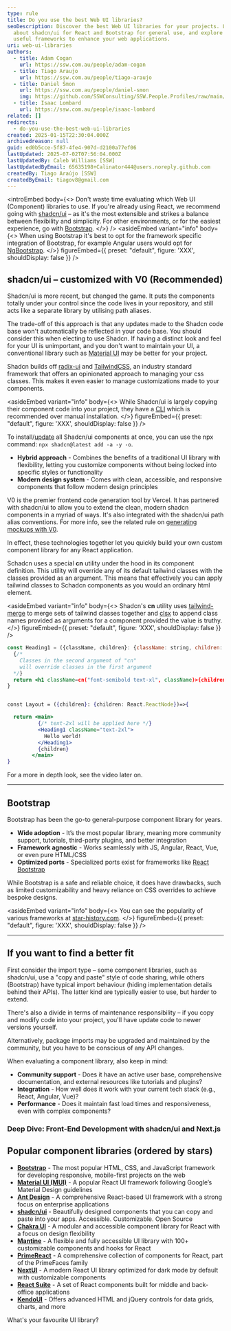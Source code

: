 ```yaml
---
type: rule
title: Do you use the best Web UI libraries?
seoDescription: Discover the best Web UI libraries for your projects. Learn
  about shadcn/ui for React and Bootstrap for general use, and explore other
  useful frameworks to enhance your web applications.
uri: web-ui-libraries
authors:
  - title: Adam Cogan
    url: https://ssw.com.au/people/adam-cogan
  - title: Tiago Araujo
    url: https://ssw.com.au/people/tiago-araujo
  - title: Daniel Šmon
    url: https://ssw.com.au/people/daniel-smon
    img: https://github.com/SSWConsulting/SSW.People.Profiles/raw/main/Daniel-Smon/Images/Daniel-Smon-Profile.jpg
  - title: Isaac Lombard
    url: https://ssw.com.au/people/isaac-lombard
related: []
redirects:
  - do-you-use-the-best-web-ui-libraries
created: 2025-01-15T22:30:04.000Z
archivedreason: null
guid: ed0b5cce-5f87-4fe4-907d-d2100a77ef06
lastUpdated: 2025-07-02T07:56:04.000Z
lastUpdatedBy: Caleb Williams [SSW]
lastUpdatedByEmail: 65635198+Calinator444@users.noreply.github.com
createdBy: Tiago Araújo [SSW]
createdByEmail: tiagov8@gmail.com
---
```


<introEmbed
  body={<>
Don't waste time evaluating which Web UI (Component) libraries to use. If you're already using React, we recommend going with [shadcn/ui](https://ui.shadcn.com) – as it's the most extensible and strikes a balance between flexibility and simplicity. For other environments, or for the easiest experience, go with [Bootstrap](https://getbootstrap.com).
  </>}
/>
<asideEmbed
  variant="info"
  body={<>
    When using Bootstrap it's best to opt for the framework specific integration of Bootstrap, for example Angular users would opt for [NgBootstrap](https://ng-bootstrap.github.io/#/home).
  </>}
  figureEmbed={{
    preset: "default",
    figure: 'XXX',
    shouldDisplay: false
  }}
/>

## shadcn/ui – customized with V0 (Recommended)

Shadcn/ui is more recent, but changed the game. It puts the components totally under your control since the code lives in your repository, and still acts like a separate library by utilising path aliases.

The trade-off of this approach is that any updates made to the Shadcn code base won't automatically be reflected in your code base. You should consider this when electing to use Shadcn. If having a distinct look and feel for your UI is unimportant, and you don't want to maintain your UI, a conventional library such as [Material UI](https://mui.com/) may be better for your project.

Shadcn builds off [radix-ui](https://www.radix-ui.com) and [TailwindCSS](https://tailwindcss.com), an industry standard framework that offers an opinionated approach to managing your css classes. This makes it even easier to manage customizations made to your components.

<asideEmbed
  variant="info"
  body={<>
    While Shadcn/ui is largely copying their component code into your project, they have a [CLI](https://ui.shadcn.com/docs/cli) which is recommended over manual installation.
  </>}
  figureEmbed={{
    preset: "default",
    figure: 'XXX',
    shouldDisplay: false
  }}
/>

To install/[update](https://github.com/shadcn-ui/ui/discussions/790) all Shadcn/ui components at once, you can use the npx command: `npx shadcn@latest add -a -y -o`.

* **Hybrid approach** - Combines the benefits of a traditional UI library with flexibility, letting you customize components without being locked into specific styles or functionality
* **Modern design system** - Comes with clean, accessible, and responsive components that follow modern design principles

V0 is the premier frontend code generation tool by Vercel. It has partnered with shadcn/ui to allow you to extend the clean, modern shadcn components in a myriad of ways.
It's also integrated with the shadcn/ui path alias conventions.
For more info, see the related rule on [generating mockups with V0](https://www.ssw.com.au/rules/generate-ui-mockups-with-ai/).

In effect, these technologies together let you quickly build your own custom component library for any React application.

Schadcn uses a special **cn** utility under the hood in its component definition. This utility will override any of its default tailwind classes with the classes provided as an argument. This means that effectively you can apply tailwind classes to Schadcn components as you would an ordinary html element.

<asideEmbed
  variant="info"
  body={<>
    Shadcn's **cn** utility uses [tailwind-merge](https://www.npmjs.com/package/tailwind-merge) to merge sets of tailwind classes together and [clsx](https://www.npmjs.com/package/clsx) to append class names provided as arguments for a component provided the value is truthy.
  </>}
  figureEmbed={{
    preset: "default",
    figure: 'XXX',
    shouldDisplay: false
  }}
/>

```jsx
const Heading1 = ({className, children}: {className: string, children: React.ReactNode})=> {
  {/*
    Classes in the second argument of "cn"
    will override classes in the first argument
  */}
  return <h1 className=cn("font-semibold text-xl", className)>{children}</h1>
}


const Layout = ({children}: {children: React.ReactNode})=>{

  return <main>
          {/* text-2xl will be applied here */}
          <Heading1 className="text-2xl">
            Hello world!
          </Heading1>
          {children}
        </main>
}
```

<youtubeEmbed url="https://youtube.com/embed/ZmtyFc_7p1A?si=EMP-yNIbrq7pDH2u" description="Video – Why Everyone Loves Shadcn UI Right Now (1 min)" />

For a more in depth look, see the video later on.

---

## Bootstrap

Bootstrap has been the go-to general-purpose component library for years.

* **Wide adoption** - It’s the most popular library, meaning more community support, tutorials, third-party plugins, and better integration
* **Framework agnostic** - Works seamlessly with JS, Angular, React, Vue, or even pure HTML/CSS
* **Optimized ports** - Specialized ports exist for frameworks like [React Bootstrap](https://react-bootstrap.netlify.app)

While Bootstrap is a safe and reliable choice, it does have drawbacks, such as limited customizability and heavy reliance on CSS overrides to achieve bespoke designs.

<asideEmbed
  variant="info"
  body={<>
    You can see the popularity of various frameworks at [star-history.com](https://star-history.com/#shadcn-ui/ui&mui/material-ui&ant-design/ant-design&mantinedev/mantine&nextui-org/nextui&twbs/bootstrap&react-bootstrap/react-bootstrap&Date).
  </>}
  figureEmbed={{
    preset: "default",
    figure: 'XXX',
    shouldDisplay: false
  }}
/>

---

## If you want to find a better fit

First consider the import type – some component libraries, such as shadcn/ui, use a "copy and paste" style of code sharing, while others (Bootstrap) have typical import behaviour (hiding implementation details behind their APIs). The latter kind are typically easier to use, but harder to extend.

There's also a divide in terms of maintenance responsibility – if you copy and modify code into your project, you'll have update code to newer versions yourself.

Alternatively, package imports may be upgraded and maintained by the community, but you have to be conscious of any API changes.

When evaluating a component library, also keep in mind:

* **Community support** - Does it have an active user base, comprehensive documentation, and external resources like tutorials and plugins?
* **Integration** - How well does it work with your current tech stack (e.g., React, Angular, Vue)?
* **Performance** - Does it maintain fast load times and responsiveness, even with complex components?

### Deep Dive: Front-End Development with shadcn/ui and Next.js

<youtubeEmbed url="https://www.youtube.com/embed/U8LyScigrcA?si=VE5qksK9YKgObQoX&amp;start=668" description="Video – Modern Websites - Why Everyone is Choosing Next.JS & the Best Headless UI Library, from 11:08 (10 mins)" />

## Popular component libraries (ordered by stars)

* **[Bootstrap](https://getbootstrap.com)** - The most popular HTML, CSS, and JavaScript framework for developing responsive, mobile-first projects on the web
* **[Material UI (MUI)](https://mui.com)** - A popular React UI framework following Google’s Material Design guidelines
* **[Ant Design](https://ant.design)** - A comprehensive React-based UI framework with a strong focus on enterprise applications
* **[shadcn/ui](https://ui.shadcn.com)** - Beautifully designed components that you can copy and paste into your apps. Accessible. Customizable. Open Source
* **[Chakra UI](https://chakra-ui.com)** - A modular and accessible component library for React with a focus on design flexibility
* **[Mantine](https://mantine.dev)** - A flexible and fully accessible UI library with 100+ customizable components and hooks for React
* **[PrimeReact](https://primereact.org)** - A comprehensive collection of components for React, part of the PrimeFaces family
* **[NextUI](https://nextui.org)** - A modern React UI library optimized for dark mode by default with customizable components
* **[React Suite](https://rsuitejs.com)** - A set of React components built for middle and back-office applications
* **[KendoUI](https://www.telerik.com/kendo-ui)** - Offers advanced HTML and jQuery controls for data grids, charts, and more

What's your favourite UI library?
